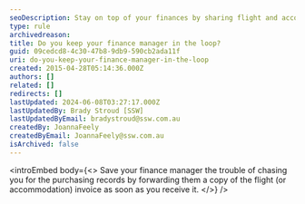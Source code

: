 ```yaml
---
seoDescription: Stay on top of your finances by sharing flight and accommodation invoices with your finance manager to ensure a smooth booking process.
type: rule
archivedreason:
title: Do you keep your finance manager in the loop?
guid: 09cedcd8-4c30-47b8-9db9-590cb2ada11f
uri: do-you-keep-your-finance-manager-in-the-loop
created: 2015-04-28T05:14:36.000Z
authors: []
related: []
redirects: []
lastUpdated: 2024-06-08T03:27:17.000Z
lastUpdatedBy: Brady Stroud [SSW]
lastUpdatedByEmail: bradystroud@ssw.com.au
createdBy: JoannaFeely
createdByEmail: JoannaFeely@ssw.com.au
isArchived: false
---
```


<introEmbed
  body={<>
Save your finance manager the trouble of chasing you for the purchasing records by forwarding them a copy of the flight (or accommodation) invoice as soon as you receive it.
  </>}
/>
